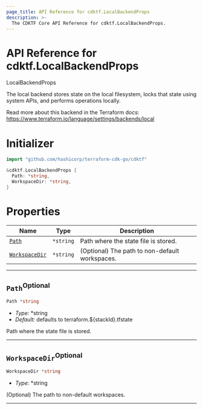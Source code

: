 ```yaml
---
page_title: API Reference for cdktf.LocalBackendProps
description: >-
  The CDKTF Core API Reference for cdktf.LocalBackendProps.
---
```


<!-- This file is generated through yarn generate-docs -->

# API Reference for cdktf.LocalBackendProps

   LocalBackendProps <a name="LocalBackendProps" id="cdktf.LocalBackendProps"></a>
  
  The local backend stores state on the local filesystem, locks that state using system APIs, and performs operations locally.
  
  Read more about this backend in the Terraform docs:
  https://www.terraform.io/language/settings/backends/local
  
  # Initializer <a name="Initializer" id="cdktf.LocalBackendProps.Initializer"></a>
  
  ```go
  import "github.com/hashicorp/terraform-cdk-go/cdktf"
  
  &cdktf.LocalBackendProps {
  	Path: *string,
  	WorkspaceDir: *string,
  }
  ```
  
  # Properties <a name="Properties" id="Properties"></a>
  
  | **Name** | **Type** | **Description** |
  | --- | --- | --- |
  | <code><a href="#cdktf.LocalBackendProps.property.path">Path</a></code> | <code>*string</code> | Path where the state file is stored. |
  | <code><a href="#cdktf.LocalBackendProps.property.workspaceDir">WorkspaceDir</a></code> | <code>*string</code> | (Optional) The path to non-default workspaces. |
  
  ---
  
  ## `Path`<sup>Optional</sup> <a name="Path" id="cdktf.LocalBackendProps.property.path"></a>
  
  ```go
  Path *string
  ```
  
  - *Type:* *string
  - *Default:* defaults to terraform.${stackId}.tfstate
  
  Path where the state file is stored.
  
  ---
  
  ## `WorkspaceDir`<sup>Optional</sup> <a name="WorkspaceDir" id="cdktf.LocalBackendProps.property.workspaceDir"></a>
  
  ```go
  WorkspaceDir *string
  ```
  
  - *Type:* *string
  
  (Optional) The path to non-default workspaces.
  
  ---
  
